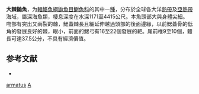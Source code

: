 {{Speciesbox
| genus = Acanthonus
| species = armatus
| status = NE
| status_system = 
| image = Acanthonus armatus.jpg
| authority = [[Günther|Günther]], 1878
| synonyms = 
}}

'''大棘鼬魚'''，为[[輻鰭魚綱|輻鰭魚綱]][[鼬魚目|鼬魚目]][[鳚魚科|鳚魚科]]的其中一[[種|種]]，分布於全球各大洋[[熱帶|熱帶]]及[[亞熱帶|亞熱帶]]海域，屬深海魚類，棲息深度在水深1171至4415公尺。本魚頭部大與身體尖細。吻部有突出又兩裂的棘，鰓蓋棘長且細延伸越過頭部的後面邊緣，以前鰓蓋骨的低角的發展良好的棘，眼小，前面的鰓弓有16至22個發展的耙。尾前椎9至10個，體長可達37.5公分，不具有經濟價值。

== 参考文献 ==
*{{FishBase_species|genus=Acanthonus|species=armatus|year=2011|month=12}}

{{Taxonbar}}

[[Category:鼬魚科|armatus]]
[[Category:1878年描述的魚類|A]]


{{魚類小作品}}